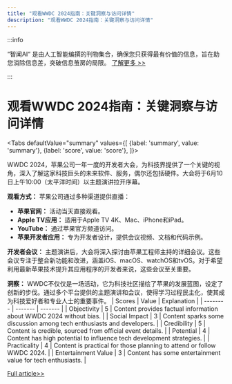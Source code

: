 ```yaml
---
title: "观看WWDC 2024指南：关键洞察与访问详情"
description: "观看WWDC 2024指南：关键洞察与访问详情"
---
```



:::info

“智闻AI“ 是由人工智能编撰的刊物集合，确保您只获得最有价值的信息，旨在助您消除信息差，突破信息茧房的局限。  [了解更多 >>](/)

:::

# 观看WWDC 2024指南：关键洞察与访问详情


<Tabs
	defaultValue="summary"
	values={[
	{label: 'summary', value: 'summary'},
	{label: 'score', value: 'score'},
]}>
<TabItem value="summary">


WWDC 2024，苹果公司一年一度的开发者大会，为科技界提供了一个关键的视角，深入了解这家科技巨头的未来软件、服务，偶尔还包括硬件。大会将于6月10日上午10:00（太平洋时间）以主题演讲拉开序幕。

**观看方式：**
苹果公司通过多种渠道提供直播：
- **苹果官网：** 活动当天直接观看。
- **Apple TV应用：** 适用于Apple TV 4K、Mac、iPhone和iPad。
- **YouTube：** 通过苹果官方频道访问。
- **苹果开发者应用：** 专为开发者设计，提供会议视频、文档和代码示例。

**开发者会议：**
主题演讲后，大会将深入探讨由苹果工程师主持的详细会议。这些会议专注于整合新功能和改进，涵盖iOS、macOS、watchOS和tvOS。对于希望利用最新苹果技术提升其应用程序的开发者来说，这些会议至关重要。

**洞察：**
WWDC不仅仅是一场活动，它为科技社区描绘了苹果的发展蓝图，设定了创新的步伐。通过多个平台提供的主题演讲和会议，使得学习过程民主化，使其成为科技爱好者和专业人士的重要事件。
</TabItem>
<TabItem value="score">
	| Scores     | Value   | Explanation |
	| -------- | ------- | ------- |
	| Objectivity  | 5    | Content provides factual information about WWDC 2024 without bias.    |
	| Social Impact | 3     | Content sparks some discussion among tech enthusiasts and developers.    |
	| Credibility    | 5    | Content is credible, sourced from official event details.    |
	| Potential    | 4    | Content has high potential to influence tech development strategies.    |
	| Practicality    | 4    | Content is practical for those planning to attend or follow WWDC 2024.    |
	| Entertainment Value    | 3    | Content has some entertainment value for tech enthusiasts.    |
</TabItem>
</Tabs>

[Full article>>](https://appleinsider.com/inside/wwdc/tips/how-to-watch-wwdc-2024-on-iphone-ipad-mac-apple-tv)
